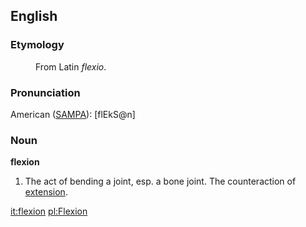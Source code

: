 ==English==

===Etymology===

: From Latin ''flexio''.

===Pronunciation===

American ([[SAMPA]]): [flEkS@n]

===Noun===

'''flexion'''

#The act of bending a joint, esp. a bone joint.  The counteraction of [[extension]].

[[it:flexion]]
[[pl:Flexion]]